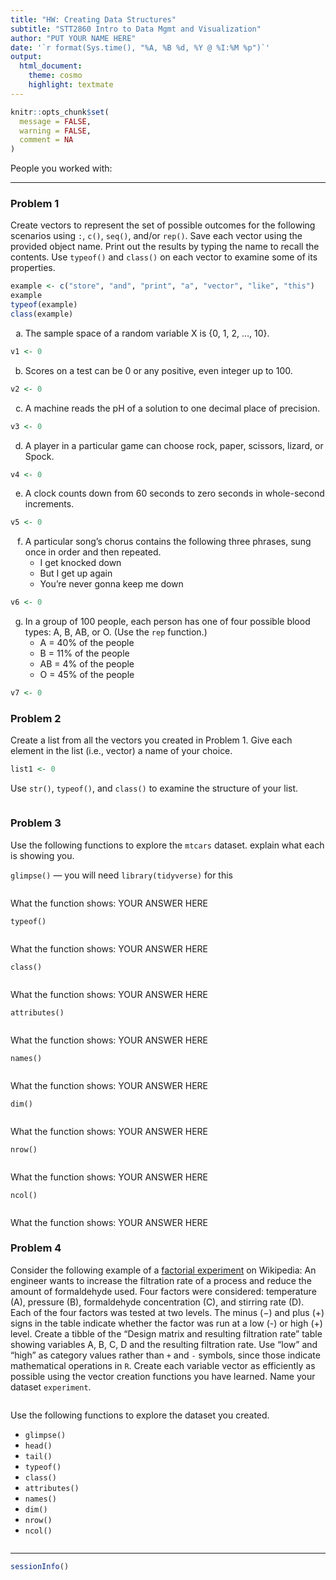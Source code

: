 ```yaml
---
title: "HW: Creating Data Structures"
subtitle: "STT2860 Intro to Data Mgmt and Visualization" 
author: "PUT YOUR NAME HERE"
date: '`r format(Sys.time(), "%A, %B %d, %Y @ %I:%M %p")`'
output: 
  html_document: 
    theme: cosmo
    highlight: textmate
---
```


```r
knitr::opts_chunk$set(
  message = FALSE,
  warning = FALSE,
  comment = NA
)
```

People you worked with: 

***

### Problem 1

Create vectors to represent the set of possible outcomes for the following scenarios using `:`, `c()`, `seq()`, and/or `rep()`. Save each vector using the provided object name. Print out the results by typing the name to recall the contents. Use `typeof()` and `class()` on each vector to examine some of its properties.

```r
example <- c("store", "and", "print", "a", "vector", "like", "this")
example
typeof(example)
class(example)
```

a) The sample space of a random variable X is {0, 1, 2, ..., 10}.

```r
v1 <- 0
```

b) Scores on a test can be 0 or any positive, even integer up to 100.

```r
v2 <- 0
```

c) A machine reads the pH of a solution to one decimal place of precision.
 
```r
v3 <- 0
```

d) A player in a particular game can choose rock, paper, scissors, lizard, or Spock.

```r
v4 <- 0
```

e) A clock counts down from 60 seconds to zero seconds in whole-second increments.

```r
v5 <- 0
```

f) A particular song's chorus contains the following three phrases, sung once in order and then repeated.
    + I get knocked down
    + But I get up again
    + You're never gonna keep me down
    
```r
v6 <- 0
```

g) In a group of 100 people, each person has one of four possible blood types: A, B, AB, or O. (Use the `rep` function.)
    + A = 40% of the people
    + B = 11% of the people
    + AB = 4% of the people
    + O = 45% of the people
    
```r
v7 <- 0
```

### Problem 2

Create a list from all the vectors you created in Problem 1. Give each element in the list (i.e., vector) a name of your choice.

```r
list1 <- 0
```

Use `str()`, `typeof()`, and `class()` to examine the structure of your list.

```r

```

### Problem 3

Use the following functions to explore the `mtcars` dataset. explain what each is showing you.

`glimpse()` --- you will need `library(tidyverse)` for this

```r

```

What the function shows: YOUR ANSWER HERE

`typeof()`

```r

```

What the function shows: YOUR ANSWER HERE

`class()`

```r

```

What the function shows: YOUR ANSWER HERE

`attributes()`

```r

```

What the function shows: YOUR ANSWER HERE

`names()`

```r

```

What the function shows: YOUR ANSWER HERE

`dim()`

```r

```

What the function shows: YOUR ANSWER HERE

`nrow()`

```r

```

What the function shows: YOUR ANSWER HERE

`ncol()`

```r

```

What the function shows: YOUR ANSWER HERE

### Problem 4

Consider the following example of a [factorial experiment](https://en.wikipedia.org/wiki/Factorial_experiment) on Wikipedia: An engineer wants to increase the filtration rate of a process and reduce the amount of formaldehyde used. Four factors were considered: temperature (A), pressure (B), formaldehyde concentration (C), and stirring rate (D). Each of the four factors was tested at two levels. The minus (−) and plus (+) signs in the table indicate whether the factor was run at a low (-) or high (+) level. Create a tibble of the "Design matrix and resulting filtration rate" table showing variables A, B, C, D and the resulting filtration rate. Use "low" and "high" as category values rather than `+` and `-` symbols, since those indicate mathematical operations in `R`. Create each variable vector as efficiently as possible using the vector creation functions you have learned. Name your dataset `experiment`.

```r


```

Use the following functions to explore the dataset you created.

* `glimpse()`
* `head()`
* `tail()`
* `typeof()`
* `class()`
* `attributes()`
* `names()`
* `dim()`
* `nrow()`
* `ncol()`

```r

```

***
```r
sessionInfo()
```
